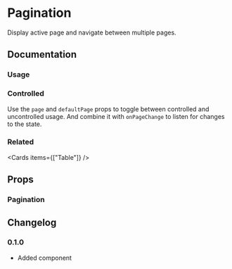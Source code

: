 
# Pagination

Display active page and navigate between multiple pages.

## Documentation

### Usage

<Demo component="pagination/usage" />

### Controlled

Use the `page` and `defaultPage` props to toggle between controlled and uncontrolled usage. And combine it with `onPageChange` to listen for changes to the state.

<Demo component="pagination/controlled-usage" />

### Related

<Cards items={["Table"]} />

## Props

### Pagination

<PropsTable component="Pagination" />

## Changelog

### 0.1.0

- Added component
